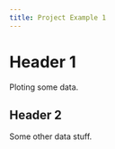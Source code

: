 ```yaml
---
title: Project Example 1
---
```



# Header 1 

Ploting some data. 


## Header 2

Some other data stuff. 

